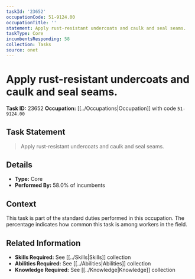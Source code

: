 ```yaml
---
taskId: '23652'
occupationCode: 51-9124.00
occupationTitle: ''
statement: Apply rust-resistant undercoats and caulk and seal seams.
taskType: Core
incumbentsResponding: 58
collection: Tasks
source: onet
---
```

# Apply rust-resistant undercoats and caulk and seal seams.

**Task ID:** 23652
**Occupation:** [[../Occupations|Occupation]] with code `51-9124.00`

## Task Statement

> Apply rust-resistant undercoats and caulk and seal seams.

## Details

- **Type:** Core
- **Performed By:** 58.0% of incumbents

## Context

This task is part of the standard duties performed in this occupation. The percentage indicates how common this task is among workers in the field.

## Related Information

- **Skills Required:** See [[../Skills|Skills]] collection
- **Abilities Required:** See [[../Abilities|Abilities]] collection
- **Knowledge Required:** See [[../Knowledge|Knowledge]] collection
